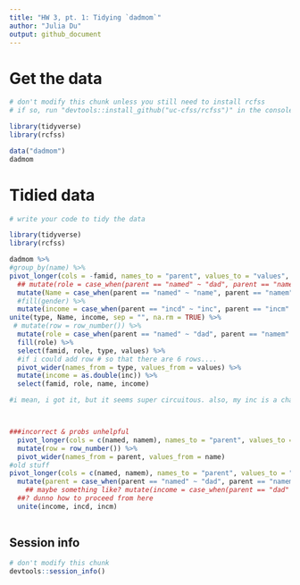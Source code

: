 ```yaml
---
title: "HW 3, pt. 1: Tidying `dadmom`"
author: "Julia Du"
output: github_document
---
```


# Get the data

```r
# don't modify this chunk unless you still need to install rcfss
# if so, run "devtools::install_github("uc-cfss/rcfss")" in the console first

library(tidyverse)
library(rcfss)

data("dadmom")
dadmom
```

# Tidied data

```r
# write your code to tidy the data 

library(tidyverse)
library(rcfss)

dadmom %>%
#group_by(name) %>%
pivot_longer(cols = -famid, names_to = "parent", values_to = "values", values_transform = list(values = as.character)) %>%
  ## mutate(role = case_when(parent == "named" ~ "dad", parent == "namem" ~ "mom")) %>%
  mutate(Name = case_when(parent == "named" ~ "name", parent == "namem" ~ "name")) %>%
  #fill(gender) %>%
  mutate(income = case_when(parent == "incd" ~ "inc", parent == "incm" ~ "inc")) %>%
unite(type, Name, income, sep = "", na.rm = TRUE) %>%
 # mutate(row = row_number()) %>%
  mutate(role = case_when(parent == "named" ~ "dad", parent == "namem" ~ "mom")) %>%
  fill(role) %>%
  select(famid, role, type, values) %>%
  #if i could add row # so that there are 6 rows....
  pivot_wider(names_from = type, values_from = values) %>%
  mutate(income = as.double(inc)) %>%
  select(famid, role, name, income)

#i mean, i got it, but it seems super circuitous. also, my inc is a character, not a double. had to switch back



###incorrect & probs unhelpful
  pivot_longer(cols = c(named, namem), names_to = "parent", values_to = "name") %>%
  mutate(row = row_number()) %>%
  pivot_wider(names_from = parent, values_from = name)
#old stuff
pivot_longer(cols = c(named, namem), names_to = "parent", values_to = "name") %>%
  mutate(parent = case_when(parent == "named" ~ "dad", parent == "namem" ~ "mom")) %>%
    ## maybe something like? mutate(income = case_when(parent == "dad" ~ contains()...
  ##? dunno how to proceed from here
  unite(income, incd, incm)
  
```

## Session info

```r
# don't modify this chunk
devtools::session_info()
```


